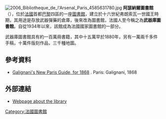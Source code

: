 [[File:2006_Bibliotheque_de_l'Arsenal_Paris_4585631780.jpg|thumb]]
'''阿瑟納爾圖書館'''（{{lang-fr|Bibliothèque de l'Arsenal}}），位於[[法國|法國]]首都[[巴黎|巴黎]]四區的一座[[圖書館|圖書館]]，建立於十六世紀弗朗索瓦一世國王時期，其用途是存放武器彈藥的倉庫，後來改為圖書館，法國人至今稱之為'''武器庫圖書館'''。自從1934年以來，該館成為法國國家圖書館的一部分。

武器庫圖書館具有約一百萬冊書籍，其中十五萬早於1880年，另有一萬兩千多件手稿，十萬件版刻作品，三千種地圖。

==參考資料==
* [http://books.google.com/books?id=Xd7PCtU6aIwC Galignani's New Paris Guide, for 1868] {{Wayback|url=http://books.google.com/books?id=Xd7PCtU6aIwC |date=20160428121311 }}. Paris: Galignani, 1868
==外部連結==
{{commons category|Bibliothèque de l'Arsenal}}
* [https://web.archive.org/web/20080914195547/http://www.bnf.fr/pages/zNavigat/frame/connaitr.htm?ancre=sites.htm Webpage about the library] {{fr icon}}
{{Coord|48|51|01|N|2|21|48.70|E|type:landmark|display=title}}

[[Category:法國圖書館|Category:法國圖書館]]
